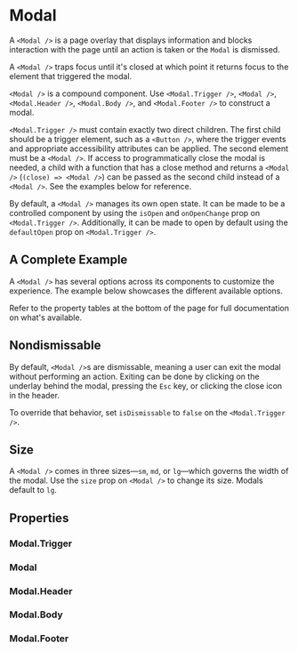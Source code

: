 
<Meta of={ModalStories} />

# Modal

A `<Modal />` is a page overlay that displays information and blocks interaction with the page until an action is taken or the `Modal` is dismissed.

A `<Modal />` traps focus until it's closed at which point it returns focus to the element that triggered the modal.

`<Modal />` is a compound component. Use `<Modal.Trigger />`, `<Modal />`, `<Modal.Header />`, `<Modal.Body />`, and `<Modal.Footer />` to construct a modal.

`<Modal.Trigger />` must contain exactly two direct children. The first child should be a trigger element, such as a `<Button />`, where the trigger events and appropriate accessibility attributes can be applied. The second element must be a `<Modal />`. If access to programmatically close the modal is needed, a child with a function that has a close method and returns a `<Modal />` (`(close) => <Modal />`) can be passed as the second child instead of a `<Modal />`. See the examples below for reference.

By default, a `<Modal />` manages its own open state. It can be made to be a controlled component by using the `isOpen` and `onOpenChange` prop on `<Modal.Trigger />`. Additionally, it can be made to open by default using the `defaultOpen` prop on `<Modal.Trigger />`.

<Canvas of={ModalStories.Simple} />

## A Complete Example

A `<Modal />` has several options across its components to customize the experience. The example below showcases the different available options.

Refer to the property tables at the bottom of the page for full documentation on what's available.

<Canvas of={ModalStories.Complete} />

## Nondismissable

By default, `<Modal />`s are dismissable, meaning a user can exit the modal without performing an action. Exiting can be done by clicking on the underlay behind the modal, pressing the `Esc` key, or clicking the close icon in the header.

To override that behavior, set `isDismissable` to `false` on the `<Modal.Trigger />`.

<Canvas of={ModalStories.Nondismissable} />

<Controls of={ModalStories.Nondismissable} />

## Size

A `<Modal />` comes in three sizes—`sm`, `md`, or `lg`—which governs the width of the modal. Use the `size` prop on `<Modal />` to change its size. Modals default to `lg`.

<Canvas of={ModalStories.Size} />

<Controls of={ModalStories.Size} />

## Properties

### Modal.Trigger

<ArgTypes of={Modal.Trigger} />

### Modal

<ArgTypes of={Modal} />

### Modal.Header

<ArgTypes of={Modal.Header} />

### Modal.Body

<ArgTypes of={Modal.Body} />

### Modal.Footer

<ArgTypes of={Modal.Footer} />
